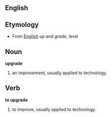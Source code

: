 ==English==

==Etymology==
*From [[English]] ''up'' and ''grade'', level

==Noun==
'''upgrade'''

# an improvement, usually applied to technology.

==Verb==
'''to upgrade'''

#to improve, usually applied to technology.